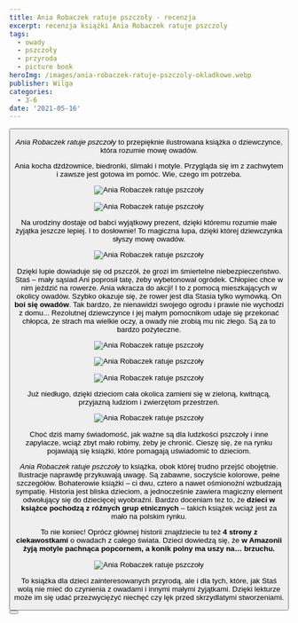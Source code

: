 ```yaml
---
title: Ania Robaczek ratuje pszczoły - recenzja
excerpt: recenzja książki Ania Robaczek ratuje pszczoly
tags:
  - owady
  - pszczoły
  - przyroda
  - picture book
heroImg: /images/ania-robaczek-ratuje-pszczoly-okladkowe.webp
publisher: Wilga
categories:
  - 3-6
date: '2021-05-16'
---
```


<Button url="https://gdziekupic.to/buybox.html?id=16906&oid=152457636" />

_Ania Robaczek ratuje pszczoły_ to przepięknie ilustrowana książka o dziewczynce, która rozumie mowę owadów.

Ania kocha dżdżownice, biedronki, ślimaki i motyle. Przygląda się im z zachwytem i zawsze jest gotowa im pomóc. Wie, czego im potrzeba.

![Ania Robaczek ratuje pszczoły](/images/ania-robaczek-ratuje-pszczoly-1.webp)

![Ania Robaczek ratuje pszczoły](/images/ania-robaczek-ratuje-pszczoly-2.webp)

Na urodziny dostaje od babci wyjątkowy prezent, dzięki któremu rozumie małe żyjątka jeszcze lepiej. I to dosłownie! To magiczna lupa, dzięki której dziewczynka słyszy mowę owadów.

![Ania Robaczek ratuje pszczoły](/images/ania-robaczek-ratuje-pszczoly-3.webp)

Dzięki lupie dowiaduje się od pszczół, że grozi im śmiertelne niebezpieczeństwo. Staś – mały sąsiad Ani poprosił tatę, żeby wybetonował ogródek. Chłopiec chce w nim jeździć na rowerze. Ania wkracza do akcji! I to z pomocą mieszkających w okolicy owadów. Szybko okazuje się, że rower jest dla Stasia tylko wymówką. On **boi się owadów**. Tak bardzo, że nienawidzi swojego ogrodu i prawie nie wychodzi z domu...
Rezolutnej dziewczynce i jej małym pomocnikom udaje się przekonać chłopca, że strach ma wielkie oczy, a owady nie zrobią mu nic złego. Są za to bardzo pożyteczne.

![Ania Robaczek ratuje pszczoły](/images/ania-robaczek-ratuje-pszczoly-4.webp)

![Ania Robaczek ratuje pszczoły](/images/ania-robaczek-ratuje-pszczoly-5.webp)

![Ania Robaczek ratuje pszczoły](/images/ania-robaczek-ratuje-pszczoly-6.webp)

Już niedługo, dzięki dzieciom cała okolica zamieni się w zieloną, kwitnącą, przyjazną ludziom i zwierzętom przestrzeń.

![Ania Robaczek ratuje pszczoły](/images/ania-robaczek-ratuje-pszczoly-7.webp)

Choć dziś mamy świadomość, jak ważne są dla ludzkości pszczoły i inne zapylacze, wciąż zbyt mało robimy, żeby je chronić. Cieszę się, że na rynku pojawiają się książki, które pomagają uświadomić to dzieciom.

_Ania Robaczek ratuje pszczoły_ to książka, obok której trudno przejść obojętnie. Ilustracje naprawdę przykuwają uwagę. Są zabawne, soczyście kolorowe, pełne szczegółów. Bohaterowie książki – ci dwu, cztero a nawet ośmionożni wzbudzają sympatię. Historia jest bliska dzieciom, a jednocześnie zawiera magiczny element odwołujący się do dziecięcej wyobraźni. Bardzo doceniam tez to, że **dzieci w książce pochodzą z różnych grup etnicznych** – takich książek wciąż jest za mało na polskim rynku.

To nie koniec! Oprócz głównej historii znajdziecie tu też **4 strony z ciekawostkami** o owadach z całego świata. Dzieci dowiedzą się, że **w Amazonii żyją motyle pachnąca popcornem, a konik polny ma uszy na… brzuchu.**

![Ania Robaczek ratuje pszczoły](/images/ania-robaczek-ratuje-pszczoly-8.webp)

To książka dla dzieci zainteresowanych przyrodą, ale i dla tych, które, jak Staś wolą nie mieć do czynienia z owadami i innymi małymi żyjątkami. Dzięki lekturze może im się udać przezwyciężyć niechęć czy lęk przed skrzydlatymi stworzeniami.

<Button url="https://gdziekupic.to/buybox.html?id=16906&oid=152457636" />
